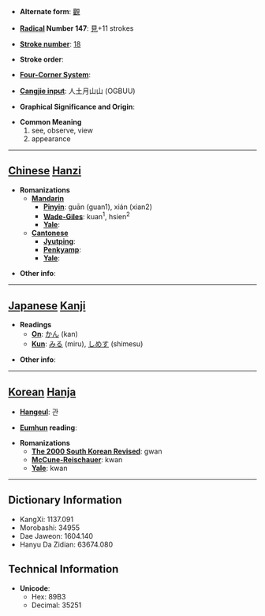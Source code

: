 * '''Alternate form''': [[觀]]

* '''[[Wiktionary:Chinese radical index| Radical]] Number 147''': [[Wiktionary:Chinese radical index 見|見]]+11 strokes

* '''[[Wiktionary:Chinese total strokes index|Stroke number]]''': [[Wiktionary:Chinese total strokes index 18|18]]

* '''Stroke order''': 

* '''[[Wiktionary:Chinese four corner index|Four-Corner System]]''': 

* '''[[Wiktionary:Chinese Cangjie index|Cangjie input]]''': 人土月山山 (OGBUU)

* '''Graphical Significance and Origin''': 

* '''Common Meaning'''
*#see, observe, view
*# appearance


----

== [[Chinese]] [[Hanzi]] ==

* '''Romanizations'''
** '''[[Mandarin]]'''
*** '''[[Pinyin]]''': guān (guan1), xián (xian2)
*** '''[[Wade-Giles]]''': kuan<sup>1</sup>, hsien<sup>2</sup>
*** '''[[Yale]]''': 
** '''[[Cantonese]]'''
*** '''[[Jyutping]]''':
*** '''[[Penkyamp]]''': 
*** '''[[Yale]]''': 

* '''Other info''': 

----

== [[Japanese]] [[Kanji]] ==

* '''Readings'''
** '''[[On]]''': [[かん]] (kan)
** '''[[Kun]]''': [[みる]] (miru), [[しめす]] (shimesu)

* '''Other info''':  

----

== [[Korean]] [[Hanja]] ==

* '''[[Hangeul]]''': 관

* '''[[Eumhun]] reading''': 

* '''Romanizations'''
** '''[[The 2000 South Korean Revised Romanization|The 2000 South Korean Revised]]''': gwan
** '''[[McCune-Reischauer]]''': kwan
** '''[[Yale]]''': kwan

----

== Dictionary Information ==

* KangXi: 1137.091
* Morobashi: 34955
* Dae Jaweon: 1604.140
* Hanyu Da Zidian: 63674.080

== Technical Information ==

* '''Unicode''':
** Hex: 89B3
** Decimal: 35251